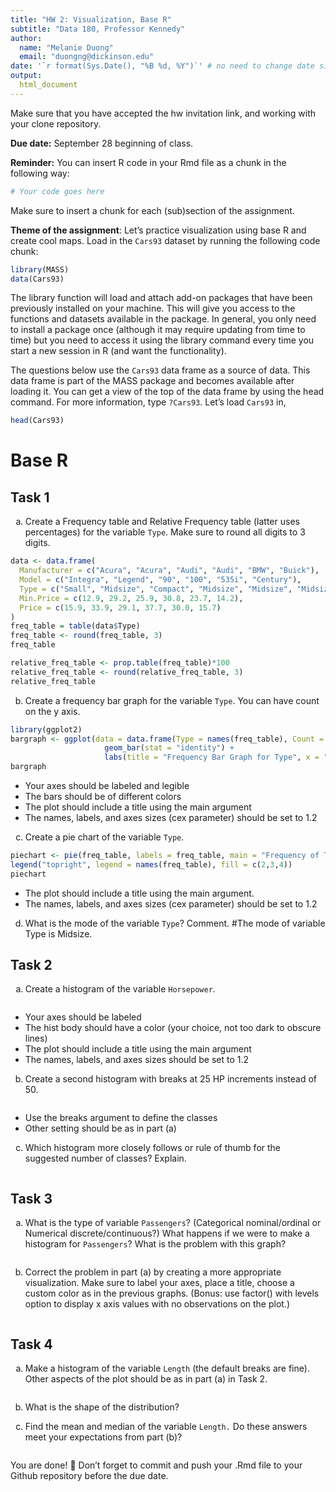 ```yaml
---
title: "HW 2: Visualization, Base R"
subtitle: "Data 180, Professor Kennedy"
author: 
  name: "Melanie Duong"
  email: "duongng@dickinson.edu"
date: '`r format(Sys.Date(), "%B %d, %Y")`' # no need to change date since this line grabs today's date
output: 
  html_document
---
```


Make sure that you have accepted the hw invitation link, and working with your clone repository.

**Due date:** September 28 beginning of class.

**Reminder:** You can insert R code in your Rmd file as a chunk in the following way:
```r
# Your code goes here
```
Make sure to insert a chunk for each (sub)section of the assignment.

**Theme of the assignment**: Let's practice visualization using base R and create cool maps. Load in the `Cars93` dataset by running the following code chunk:

```r
library(MASS)
data(Cars93)
```

The library function will load and attach add-on packages that have been previously installed on your machine. This will give you access to the functions and datasets available in the package. In general, you only need to install a package once (although it may require updating from time to time) but you need to access it using the library command every time you start a new session in R (and want the functionality). 

The questions below use the `Cars93` data frame as a source of data. This data frame is part of the MASS package and becomes available after loading it. You can get a view of the top of the data frame by using the head command. For more information, type `?Cars93`. Let's load `Cars93` in,
```r
head(Cars93)
```

# Base R
## Task 1
a) Create a Frequency table and Relative Frequency table (latter uses percentages) for the variable `Type`. Make sure to round all digits to 3 digits.
```r
data <- data.frame(
  Manufacturer = c("Acura", "Acura", "Audi", "Audi", "BMW", "Buick"),
  Model = c("Integra", "Legend", "90", "100", "535i", "Century"),
  Type = c("Small", "Midsize", "Compact", "Midsize", "Midsize", "Midsize"),
  Min.Price = c(12.9, 29.2, 25.9, 30.8, 23.7, 14.2),
  Price = c(15.9, 33.9, 29.1, 37.7, 30.0, 15.7)
)
freq_table = table(data$Type)
freq_table <- round(freq_table, 3)
freq_table

relative_freq_table <- prop.table(freq_table)*100
relative_freq_table <- round(relative_freq_table, 3)
relative_freq_table
```
b) Create a frequency bar graph for the variable `Type`. You can have count on the y axis.
```r
library(ggplot2)
bargraph <- ggplot(data = data.frame(Type = names(freq_table), Count = as.vector(freq_table)), aes(x = Type, y = Count, fill = Type)) + 
                     geom_bar(stat = "identity") +
                     labs(title = "Frequency Bar Graph for Type", x = "Type", y = "Count") + scale_fill_manual(values = c("lightpink",                                                          "lightgreen",                                                          "lightblue"))
bargraph

```

*	Your axes should be labeled and legible
*	The bars should be of different colors
*	The plot should include a title using the main argument
*	The names, labels, and axes sizes (cex parameter) should be set to 1.2

c) Create a pie chart of the variable `Type`.
```r
piechart <- pie(freq_table, labels = freq_table, main = "Frequency of Type", col = c(2,3,4), cex=1.2)
legend("topright", legend = names(freq_table), fill = c(2,3,4))
piechart
```

* The plot should include a title using the main argument.
*	The names, labels, and axes sizes (cex parameter) should be set to 1.2

d) What is the mode of the variable `Type`? Comment.
#The mode of variable Type is Midsize.

## Task 2 
a) Create a histogram of the variable `Horsepower`.
```r

```

*	Your axes should be labeled
*	The hist body should have a color (your choice, not too dark to obscure lines) 
*	The plot should include a title using the main argument
*	The names, labels, and axes sizes should be set to 1.2

b) Create a second histogram with breaks at 25 HP increments instead of 50.
```r

```

* Use the breaks argument to define the classes
* Other setting should be as in part (a)

c) Which histogram more closely follows or rule of thumb for the suggested number of classes? Explain.
```r

```


## Task 3 
a) What is the type of variable `Passengers`? (Categorical nominal/ordinal or Numerical discrete/continuous?) What happens if we were to make a histogram for `Passengers`? What is the problem with this graph?
```r

```

b) Correct the problem in part (a) by creating a more appropriate visualization. Make sure to label your axes, place a title, choose a custom color as in the previous graphs. (Bonus: use factor() with levels option to display x axis values with no observations on the plot.)
```r

```

## Task 4 
a) Make a histogram of the variable `Length` (the default breaks are fine). Other aspects of the plot should be as in part (a) in Task 2.
```r

```

b) What is the shape of the distribution?


c) Find the mean and median of the variable `Length.` Do these answers meet your expectations from part (b)?
```r

```

You are done! 🏁 Don't forget to commit and push your .Rmd file to your Github repository before the due date.


